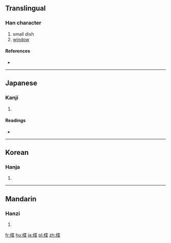 ==Translingual==

===Han character===
{{Han char|rn=75|rad=木|as=09|sn=13|four=4499<sub>4</sub>|canj=木心廿木 (DPTD)}}

# small dish
# [[window]]

====References====
* {{Han ref|kx=0541.020|dkj=15167|dj=0928.110|hdz=21243.100|uh=696A|ud=26986|bh=DDD1|bd=56785}}

----

==Japanese==

===Kanji===
{{ja-kanji|grade=|rs=木09}}

# {{defn|lang=ja|sort=木09}}

====Readings====
* {{ja-readings|on=[[よう]] (yō), [[ちょう]] (chō), [[しょう]] (shō)|kun=[[まど]] (mado), [[すのこ]] (sunoko), [[ふだ]] (fuda)}}

----

==Korean==

===Hanja===
{{ko-hanja|hangeul=접|eumhun=|rv=jeop|mr=chŏp|y=cep}}

# {{defn|lang=ko|sort=木09}}

----

==Mandarin==

===Hanzi===
{{cmn-hanzi|pin=[[yè]] ([[ye4]])|wg=yeh<sup>4</sup>}}

# {{defn|lang=cmn|sort=木09}}

[[fr:楪]]
[[hu:楪]]
[[ja:楪]]
[[pl:楪]]
[[zh:楪]]